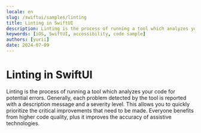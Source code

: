```yaml
---
locale: en
slug: /swiftui/samples/linting
title: Linting in SwiftUI
description: Linting is the process of running a tool which analyzes your code for potential errors.
keywords: [iOS, SwiftUI, accessibility, code sample]
authors: [yurii]
date: 2024-07-09
---
```


# Linting in SwiftUI

Linting is the process of running a tool which analyzes your code for potential errors. Generally, each problem detected by the tool is reported with a description message and a severity level. This allows you to quickly prioritize the critical improvements that need to be made. Everyone benefits from higher code quality, plus it improves the accuracy of assistive technologies.

<CodeSample id="linting" platform="swiftui" locale="en"/>
